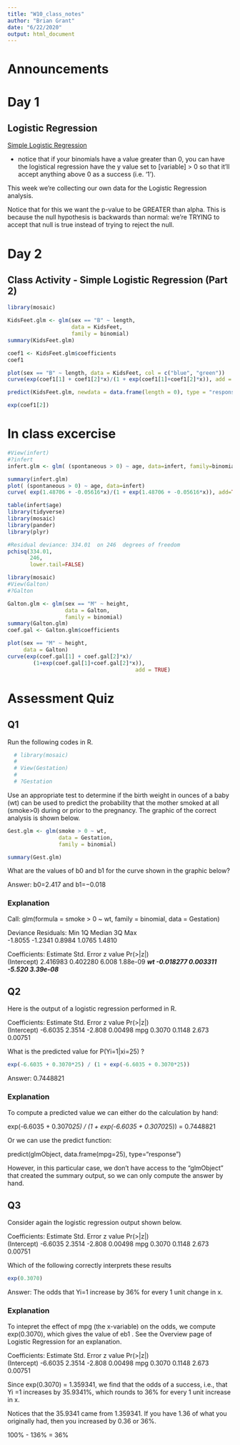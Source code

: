 ```yaml
---
title: "W10_class_notes"
author: "Brian Grant"
date: "6/22/2020"
output: html_document
---
```

# Announcements

# Day 1
## Logistic Regression
[Simple Logistic Regression](LogisticRegression.html)

- notice that if your binomials have a value greater than 0, you can have the logistical regression have the y value set to [variable] > 0 so that it'll accept anything above 0 as a success (i.e. '1').

This week we're collecting our own data for the Logistic Regression analysis.

Notice that for this we want the p-value to be GREATER than alpha. This is because the null hypothesis is backwards than normal: we're TRYING to accept that null is true instead of trying to reject the null.

# Day 2

## Class Activity - Simple Logistic Regression (Part 2)

```r
library(mosaic)
```

```r
KidsFeet.glm <- glm(sex == "B" ~ length,
                    data = KidsFeet,
                    family = binomial)
summary(KidsFeet.glm)

coef1 <- KidsFeet.glm$coefficients
coef1

plot(sex == "B" ~ length, data = KidsFeet, col = c("blue", "green"))
curve(exp(coef1[1] + coef1[2]*x)/(1 + exp(coef1[1]+coef1[2]*x)), add = TRUE)

predict(KidsFeet.glm, newdata = data.frame(length = 0), type = "response")

exp(coef1[2])
```

# In class excercise
```r
#View(infert)
#?infert
infert.glm <- glm( (spontaneous > 0) ~ age, data=infert, family=binomial)

summary(infert.glm)
plot( (spontaneous > 0) ~ age, data=infert)
curve( exp(1.48706 + -0.05616*x)/(1 + exp(1.48706 + -0.05616*x)), add=TRUE)

table(infert$age)
library(tidyverse)
library(mosaic)
library(pander)    
library(plyr)

#Residual deviance: 334.01  on 246  degrees of freedom
pchisq(334.01, 
       246,
       lower.tail=FALSE)

library(mosaic)
#View(Galton)
#?Galton

Galton.glm <- glm(sex == "M" ~ height,
                  data = Galton,
                  family = binomial)
summary(Galton.glm)
coef.gal <- Galton.glm$coefficients

plot(sex == "M" ~ height,
     data = Galton)
curve(exp(coef.gal[1] + coef.gal[2]*x)/
        (1+exp(coef.gal[1]+coef.gal[2]*x)),
                                        add = TRUE)
```

# Assessment Quiz


## Q1
Run the following codes in R.



```r
  # library(mosaic)
  # 
  # View(Gestation)
  # 
  # ?Gestation
```

Use an appropriate test to determine if the birth weight in ounces of a baby (wt) can be used to predict the probability that the mother smoked at all (smoke>0) during or prior to the pregnancy. The graphic of the correct analysis is shown below.

```r
Gest.glm <- glm(smoke > 0 ~ wt,
                data = Gestation,
                family = binomial)

summary(Gest.glm)
```

What are the values of b0 and b1 for the curve shown in the graphic below?

Answer: b0=2.417 and b1=−0.018 


### Explanation

Call:
glm(formula = smoke > 0 ~ wt, family = binomial, data = Gestation)

Deviance Residuals:
    Min       1Q   Median       3Q      Max  
-1.8055  -1.2341   0.8984   1.0765   1.4810  

Coefficients:
             Estimate Std. Error z value Pr(>|z|)    
(Intercept)  2.416983   0.402280   6.008 1.88e-09 ***
wt              -0.018277   0.003311  -5.520 3.39e-08 ***

## Q2
Here is the output of a logistic regression performed in R.

Coefficients:
            Estimate Std. Error z value Pr(>|z|)   
(Intercept)  -6.6035     2.3514  -2.808  0.00498
mpg             0.3070     0.1148   2.673  0.00751

What is the predicted value for P(Yi=1|xi=25) ?

```r
exp(-6.6035 + 0.3070*25) / (1 + exp(-6.6035 + 0.3070*25))
```
Answer: 0.7448821

### Explanation
To compute a predicted value we can either do the calculation by hand:

exp(-6.6035 + 0.3070*25) / (1 + exp(-6.6035 + 0.3070*25)) = 0.7448821

Or we can use the predict function:

predict(glmObject, data.frame(mpg=25), type="response")

However, in this particular case, we don't have access to the "glmObject" that created the summary output, so we can only compute the answer by hand.

 

## Q3

Consider again the logistic regression output shown below.

Coefficients:
            Estimate Std. Error z value Pr(>|z|)   
(Intercept)  -6.6035     2.3514  -2.808  0.00498
mpg             0.3070     0.1148   2.673  0.00751

Which of the following correctly interprets these results


```r
exp(0.3070)
```

Answer: The odds that Yi=1 increase by 36% for every 1 unit change in x.

### Explanation

To intepret the effect of mpg (the x-variable) on the odds, we compute exp(0.3070), which gives the value of eb1 . See the Overview page of Logistic Regression for an explanation.

Coefficients:
            Estimate Std. Error z value Pr(>|z|)   
(Intercept)  -6.6035     2.3514  -2.808  0.00498
mpg             0.3070     0.1148   2.673  0.00751

 

Since exp(0.3070) = 1.359341, we find that the odds of a success, i.e., that Yi =1 increases by 35.9341%, which rounds to 36% for every 1 unit increase in x.

Notices that the 35.9341 came from 1.359341. If you have 1.36 of what you originally had, then you increased by 0.36 or 36%.

100% - 136% = 36%



